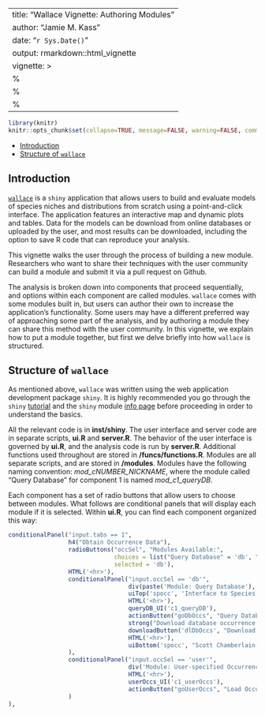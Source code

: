 ---
title: "Wallace Vignette: Authoring Modules"
author: "Jamie M. Kass"
date: "`r Sys.Date()`"
output: rmarkdown::html_vignette
vignette: >
  %\VignetteIndexEntry{wallace Vignette}
  %\VignetteEngine{knitr::rmarkdown}
  %\VignetteEncoding{UTF-8}
  ---
  
  ```r
library(knitr)
knitr::opts_chunk$set(collapse=TRUE, message=FALSE, warning=FALSE, comment="#>")
```

- [Introduction](#intro)
- [Structure of `wallace`](#structure)



## Introduction {#intro}

[`wallace`](https://cran.r-project.org/package=wallace) is a `shiny` application that allows users to build and evaluate models of species niches and distributions from scratch using a point-and-click interface. The application features an interactive map and dynamic plots and tables. Data for the models can be download from online databases or uploaded by the user, and most results can be downloaded, including the option to save R code that can reproduce your analysis. 

This vignette walks the user through the process of building a new module. Researchers who want to share their techniques with the user community can build a module and submit it via a pull request on Github. 

The analysis is broken down into components that proceed sequentially, and options within each component are called modules. `wallace` comes with some modules built in, but users can author their own to increase the application's functionality. Some users may have a different preferred way of approaching some part of the analysis, and by authoring a module they can share this method with the user community. In this vignette, we explain how to put a module together, but first we delve briefly into how `wallace` is structured.

## Structure of `wallace`

As mentioned above, `wallace` was written using the web application development package `shiny`. It is highly recommended you go through the `shiny` [tutorial](http://shiny.rstudio.com/tutorial/) and the `shiny` module [info page](https://shiny.rstudio.com/articles/modules.html) before proceeding in order to understand the basics.

All the relevant code is in **inst/shiny**. The user interface and server code are in separate scripts, **ui.R** and **server.R**. The behavior of the user interface is governed by **ui.R**, and the analysis code is run by **server.R**. Additional functions used throughout are stored in **/funcs/functions.R**. Modules are all separate scripts, and are stored in **/modules**. Modules have the following naming convention: *mod_cNUMBER_NICKNAME*, where the module called "Query Database" for component 1 is named *mod_c1_queryDB*.

Each component has a set of radio buttons that allow users to choose between modules. What follows are conditional panels that will display each module if it is selected. Within **ui.R**, you can find each component organized this way:

```r
conditionalPanel("input.tabs == 1",
                 h4("Obtain Occurrence Data"),
                 radioButtons("occSel", "Modules Available:",
                              choices = list("Query Database" = 'db', "User-specified Occurrences" = 'user'),
                              selected = 'db'),
                 HTML('<hr>'),
                 conditionalPanel("input.occSel == 'db'",
                                  div(paste('Module: Query Database'), id="mod"),
                                  uiTop('spocc', 'Interface to Species Occurrence Data Sources'),
                                  HTML('<hr>'),
                                  queryDB_UI('c1_queryDB'),
                                  actionButton("goDbOccs", "Query Database"),
                                  strong("Download database occurrence localities (.csv)"), br(), br(),
                                  downloadButton('dlDbOccs', "Download DB Occurrences"),
                                  HTML('<hr>'),
                                  uiBottom('spocc', "Scott Chamberlain, Karthik Ram, Ted Hart")
                 ),
                 conditionalPanel("input.occSel == 'user'",
                                  div('Module: User-specified Occurrences', id="mod"),
                                  HTML('<hr>'),
                                  userOccs_UI('c1_userOccs'),
                                  actionButton("goUserOccs", "Load Occurrences")
                 )
),
```


